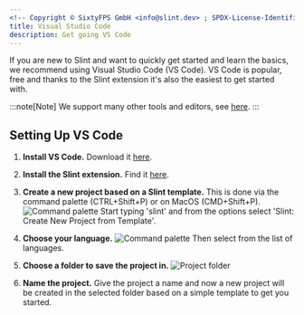 ```yaml
---
<!-- Copyright © SixtyFPS GmbH <info@slint.dev> ; SPDX-License-Identifier: MIT -->
title: Visual Studio Code
description: Get going VS Code
---
```



<YouTube id="fWwctiowLnY" poster="https://github.com/user-attachments/assets/873f51b3-cb32-44f7-be8b-6e4c03c204ff" />

If you are new to Slint and want to quickly get started and learn the basics, we recommend
using Visual Studio Code (VS Code). VS Code is popular, free and thanks to the Slint extension
it's also the easiest to get started with.




:::note[Note]
We support many other tools and editors, see [here](https://github.com/slint-ui/slint/blob/master/editors/README.md#editors).
:::


## Setting Up VS Code



<Steps>

1. **Install VS Code.**
Download it [here](https://code.visualstudio.com).

2. **Install the Slint extension.**
Find it [here](https://marketplace.visualstudio.com/items?itemName=Slint.slint).

3. **Create a new project based on a Slint template.**
This is done via the command palette (CTRL+Shift+P) or on MacOS (CMD+Shift+P).
![Command palette](../../../../assets/getting-started/macos-vscode-template-1.webp)
Start typing 'slint' and from the options select 'Slint: Create New Project from Template'.
4. **Choose your language.**
![Command palette](../../../../assets/getting-started/macos-vscode-template-3.webp)
Then select from the list of languages.

5. **Choose a folder to save the project in.**
![Project folder](../../../../assets/getting-started/macos-vscode-template-2.webp)

6. **Name the project.**
Give the project a name and now a new project will be created in the selected folder based
on a simple template to get you started.

</Steps>

